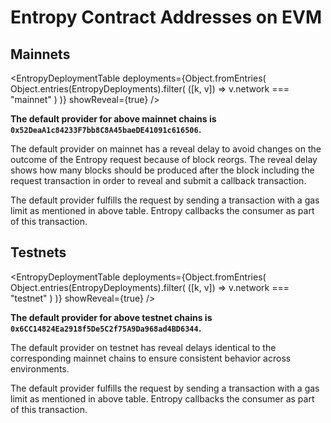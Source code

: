 
# Entropy Contract Addresses on EVM

## Mainnets

<EntropyDeploymentTable
  deployments={Object.fromEntries(
    Object.entries(EntropyDeployments).filter(
      ([k, v]) => v.network === "mainnet"
    )
  )}
  showReveal={true}
/>

**The default provider for above mainnet chains is `0x52DeaA1c84233F7bb8C8A45baeDE41091c616506`.**

The default provider on mainnet has a reveal delay to avoid changes on the outcome of the Entropy request because of block reorgs.
The reveal delay shows how many blocks should be produced after the block including the request transaction in order to reveal and submit a callback transaction.

The default provider fulfills the request by sending a transaction with a gas limit as mentioned in above table. Entropy callbacks the consumer as part of this transaction.

## Testnets

<EntropyDeploymentTable
  deployments={Object.fromEntries(
    Object.entries(EntropyDeployments).filter(
      ([k, v]) => v.network === "testnet"
    )
  )}
  showReveal={true}
/>

**The default provider for above testnet chains is `0x6CC14824Ea2918f5De5C2f75A9Da968ad4BD6344`.**

The default provider on testnet has reveal delays identical to the corresponding mainnet chains to ensure consistent behavior across environments.

The default provider fulfills the request by sending a transaction with a gas limit as mentioned in above table. Entropy callbacks the consumer as part of this transaction.
